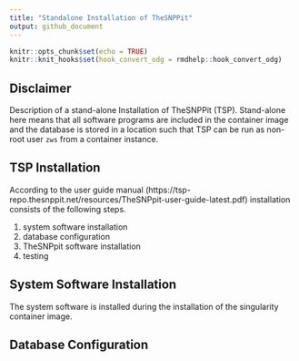 ```yaml
---
title: "Standalone Installation of TheSNPPit"
output: github_document
---
```


```r
knitr::opts_chunk$set(echo = TRUE)
knitr::knit_hooks$set(hook_convert_odg = rmdhelp::hook_convert_odg)
```

## Disclaimer
Description of a stand-alone Installation of TheSNPPit (TSP). Stand-alone here means that all software programs are included in the container image and the database is stored in a location such that TSP can be run as non-root user `zws` from a container instance.


## TSP Installation
According to the user guide manual (https://tsp-repo.thesnppit.net/resources/TheSNPpit-user-guide-latest.pdf) installation consists of the following steps. 

1. system software installation
2. database configuration
3. TheSNPpit software installation
4. testing


## System Software Installation
The system software is installed during the installation of the singularity container image.


## Database Configuration


